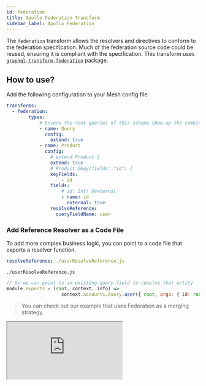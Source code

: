 ```yaml
---
id: federation
title: Apollo Federation Transform
sidebar_label: Apollo Federation
---
```


The `federation` transform allows the resolvers and directives to conform to the federation specification. Much of the federation source code could be reused, ensuring it is compliant with the specification. This transform uses [`graphql-transform-federation`](https://github.com/0xR/graphql-transform-federation) package.

<PackageInstall packages="@graphql-mesh/transform-federation" />

## How to use?

Add the following configuration to your Mesh config file:

```yml
transforms:
  - federation:
        types:
            # Ensure the root queries of this schema show up the combined schema
            - name: Query
              config:
                extend: true
            - name: Product
              config:
                # extend Product {
                extend: true
                # Product @key(fields: "id") {
                keyFields:
                    - id
                fields:
                    # id: Int! @external
                    - name: id
                      external: true
                resolveReference:
                  queryFieldName: user

```

### Add Reference Resolver as a Code File

To add more complex business logic, you can point to a code file that exports a resolver function.

```yaml
resolveReference: ./userResolveReference.js
```

`./userResolveReference.js`
```js
// So we can point to an existing query field to resolve that entity
module.exports = (root, context, info) =>
                    context.accounts.Query.user({ root, args: { id: root.id }, context, info })
```

> You can check out our example that uses Federation as a merging strategy.

<iframe
     src="https://codesandbox.io/embed/github/Urigo/graphql-mesh/tree/master/examples/federation-example?fontsize=14&hidenavigation=1&theme=dark&module=%2F.meshrc.yml"
     style={{width:"100%", height:"500px", border:"0", borderRadius: "4px", overflow:"hidden"}}
     title="federation-example"
     allow="geolocation; microphone; camera; midi; vr; accelerometer; gyroscope; payment; ambient-light-sensor; encrypted-media; usb"
     sandbox="allow-modals allow-forms allow-popups allow-scripts allow-same-origin" />

{@import ../generated-markdown/FederationTransform.generated.md}
